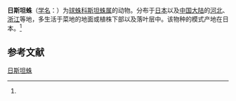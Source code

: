 {{Speciesbox
| name = 日斯坦蛛
| status = 
| status_system = 
| image = 
| genus = Stemmops
| species = nipponicus
| authority = (Yaginuma, 1969)<ref name='id13093'>{{cite web| url =http://www.bioinfo.cn/db05/BjdwSpecies.php?action=view&id=13093| title =日斯坦蛛| work =《中国动物物种编目数据库》| publisher =中国科学院微生物研究所| author =中国科学院动物研究所| accessdate =2009-04-28| deadurl =yes| archiveurl =https://web.archive.org/web/20160305003741/http://www.bioinfo.cn/db05/BjdwSpecies.php?action=view&id=13093| archivedate =2016-03-05}}</ref>
}}

'''日斯坦蛛'''（[[学名|学名]]：{{lang|la|''Stemmops nipponicus''}}）为[[球蛛科|球蛛科]][[斯坦蛛属|斯坦蛛属]]的动物。分布于[[日本|日本]]以及[[中国大陆|中国大陆]]的[[河北|河北]]、[[浙江|浙江]]等地，多生活于菜地的地面或植株下部以及落叶层中。该物种的模式产地在日本。<ref name='id13093'/>

== 参考文献 ==
{{reflist}}

{{Wikispecies|Stemmops nipponicus}}
{{Taxonbar|from=Q2755320}}

[[Category:斯坦蛛属|日斯坦蛛]]


{{蜘蛛小作品}}